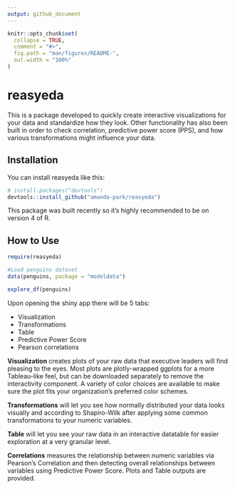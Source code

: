 ```yaml
---
output: github_document
---
```


<!-- README.md is generated from README.Rmd. Please edit that file -->

```r
knitr::opts_chunk$set(
  collapse = TRUE,
  comment = "#>",
  fig.path = "man/figures/README-",
  out.width = "100%"
)
```

# reasyeda

<!-- badges: start -->
<!-- badges: end -->

This is a package developed to quickly create interactive visualizations for your data and standardize how they look. Other functionality has also been built in order to check correlation, predictive power score (PPS), and how various transformations might influence your data.

## Installation

You can install reasyeda like this:

``` r
# install.packages("devtools")
devtools::install_github("amanda-park/reasyeda")
```

This package was built recently so it's highly recommended to be on version 4 of R. 

## How to Use

```r
require(reasyeda)

#Load penguins dataset
data(penguins, package = "modeldata")

explore_df(penguins)
```

Upon opening the shiny app there will be 5 tabs:

* Visualization
* Transformations
* Table
* Predictive Power Score
* Pearson correlations

**Visualization** creates plots of your raw data that executive leaders will find pleasing to the eyes. Most plots are plotly-wrapped ggplots for a more Tableau-like feel, but can be downloaded separately to remove the interactivity component. A variety of color choices are available to make sure the plot fits your organization's preferred color schemes.

**Transformations** will let you see how normally distributed your data looks visually and according to Shapiro-Wilk after applying some common transformations to your numeric variables.

**Table** will let you see your raw data in an interactive datatable for easier exploration at a very granular level.

**Correlations** measures the relationship between numeric variables via Pearson's Correlation and then detecting overall relationships between variables using Predictive Power Score. Plots and Table outputs are provided.
